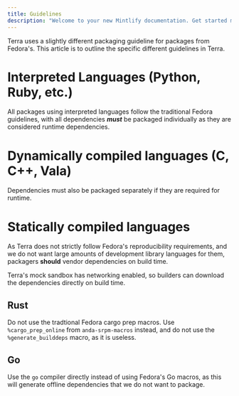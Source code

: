```yaml
---
title: Guidelines
description: "Welcome to your new Mintlify documentation. Get started making it yours."
---
```


Terra uses a slightly different packaging guideline for packages from Fedora's. This article is to outline the specific different guidelines in Terra.

# Interpreted Languages (Python, Ruby, etc.)

All packages using interpreted languages follow the traditional Fedora guidelines, with all dependencies **_must_** be packaged individually as they are considered runtime dependencies.

# Dynamically compiled languages (C, C++, Vala)

Dependencies must also be packaged separately if they are required for runtime.

# Statically compiled languages

As Terra does not strictly follow Fedora's reproducibility requirements, and we do not want large amounts of development library languages for them, packagers **should** vendor dependencies on build time.

Terra's mock sandbox has networking enabled, so builders can download the dependencies directly on build time.

## Rust

Do not use the tradtional Fedora cargo prep macros. Use `%cargo_prep_online` from `anda-srpm-macros` instead, and do not use the `%generate_builddeps` macro, as it is useless.

## Go

Use the `go` compiler directly instead of using Fedora's Go macros, as this will generate offline dependencies that we do not want to package.
